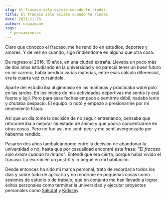 ```yaml
---
slug: el-fracaso-solo-existe-cuando-te-rindes
title: El fracaso solo existe cuando te rindes
date: 2021-11-16
author: ccguzmane
tags:
  - pensamientos
---
```

Claro que conozco el fracaso, me he rendido en estudios, deportes y amores. Y de vez en cuando, sigo rindiéndome  en alguna que otra cosa. 

De regreso al 2016, 19 años, en una ciudad extraña. Llevaba un poco más de dos años estudiando en la universidad y no parecía tener un buen futuro en mi carrera, había perdido varias materias, entre esas cálculo diferencial, era la cuarta vez cursándola.

Aparte del estudio iba al gimnasio en las mañanas y practicaba waterpolo en las tardes. En los inicios de mis actividades deportivas me sentía (y era) fuerte y ágil. Pero para esas fechas empecé a sentirme débil, nadaba lento y chutaba despacio. El equipo lo notó y empezó a presionarme por mi rendimiento físico. 

Así que un día tomé la decisión de no seguir entrenando, pensaba que retirarme iba a mejorar mi estado de ánimo y que podría concentrarme en otras cosas. Pero no fue así, me sentí peor y me sentí avergonzado por haberme rendido. 

Pasaron dos años tambaleándome entre la decisión de abandonar la universidad o no, hasta que por casualidad encontré ésta frase: *"El fracaso solo existe cuando te rindes"*. Entendí que era cierta, porque había vivido el fracaso. La escribí en un post-it y lo pegué en mi habitación.

Desde entonces ha sido mi marca personal, trato de recordarla todos los días y sobre todo de aplicarla y no rendirme en pequeñas cosas como sesiones de estudio o de trabajo, que en conjunto me han llevado a lograr éxitos personales como terminar la universidad y ejecutar proyectos personales como [Saludat](https://play.google.com/store/apps/details?id=com.asesoriasacademicasvip.saludatapp&hl=es_CO&gl=US) y [Kidssey](https://kidssey.com/).